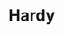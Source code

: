 
# Hardy

<ProjectDetails
  region="Crownlands"
  house="House Hardy"
  type="Keep"
  status="Not Started"
  warp="/warp hardy"
  projectLead=""
  dateStarted="Invalid Date"
  dateCompleted="Invalid Date"
/>
